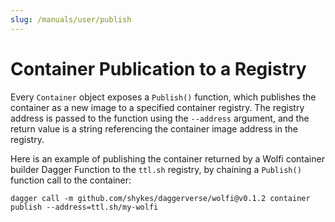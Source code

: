 ```yaml
---
slug: /manuals/user/publish
---
```


# Container Publication to a Registry

Every `Container` object exposes a `Publish()` function, which publishes the container as a new image to a specified container registry. The registry address is passed to the function using the `--address` argument, and the return value is a string referencing the container image address in the registry.

Here is an example of publishing the container returned by a Wolfi container builder Dagger Function to the `ttl.sh` registry, by chaining a `Publish()` function call to the container:

```shell
dagger call -m github.com/shykes/daggerverse/wolfi@v0.1.2 container publish --address=ttl.sh/my-wolfi
```

